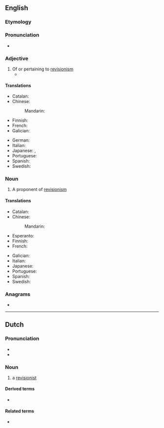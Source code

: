 ==English==

===Etymology===
{{suffix|en|revision|ist}}

===Pronunciation===
* {{IPA|en|/ɹɪˈvɪʒənɪst/}}

===Adjective===
{{en-adj}}

# Of or pertaining to [[revisionism]]
#* {{quote-journal|en|author=Oliver Brown|title=Oscar Pistorius jailed for five years – sport afforded no protection against his tragic fallibilities: Bladerunner's punishment for killing Reeva Steenkamp is but a frippery when set against the burden that her bereft parents, June and Barry, must carry &#91;print version: No room for sentimentality in this tragedy, 13 September 2014, p.&nbsp;S22&#93;|url=http://www.telegraph.co.uk/news/worldnews/oscar-pistorius/11089621/Oscar-Pistorius-jailed-for-five-years-sport-afforded-no-protection-against-his-tragic-fallibilities.html|work={{w|The Daily Telegraph}} (Sport)|date=21 October 2014|passage=[I]n the 575 days since [[w:Oscar Pistorius|[Oscar] Pistorius]] shot dead his girlfriend {{w|Reeva Steenkamp}}, there has been an unseemly scramble to construct '''revisionist''' histories, to identify evidence beneath that placid exterior of a pugnacious, hair-trigger personality.}}

====Translations====
{{trans-top|of or pertaining to revisionism}}
* Catalan: {{t|ca|revisionista}}
* Chinese:
*: Mandarin: {{t-needed|cmn}}
* Finnish: {{t+|fi|revisionistinen}}
* French: {{t+|fr|révisionniste|m|f}}
* Galician: {{t|gl|revisionista}}
{{trans-mid}}
* German: {{t-needed|de}}
* Italian: {{t+|it|revisionista}}
* Japanese: {{t|ja|歴史修正主義者|tr=rekishi shūsei shugi sha}}, {{t|ja|リビジョニスト|tr=ribijonisuto}}
* Portuguese: {{t|pt|revisionista}}
* Spanish: {{t|es|revisionista}}
* Swedish: {{t+|sv|revisionistisk}}
{{trans-bottom}}

===Noun===
{{en-noun}}

# A proponent of [[revisionism]]

====Translations====
{{trans-top|proponent of revisionism}}
* Catalan: {{t|ca|revisionista|m|f}}
* Chinese:
*: Mandarin: {{t-needed|cmn}}
* Esperanto: {{t-needed|eo}}
* Finnish: {{t+|fi|revisionisti}}
* French: {{t+|fr|révisionniste|m|f}}
{{trans-mid}}
* Galician: {{t|gl|revisionista|m|f}}
* Italian: {{t+|it|revisionista}}
* Japanese: {{t-needed|ja}}
* Portuguese: {{t|pt|revisionista|m|f}}
* Spanish: {{t|es|revisionista|m|f}}
* Swedish: {{t+|sv|revisionist}}
{{trans-bottom}}

===Anagrams===
* {{anagrams|en|a=eiiinorsstv|versionitis}}

----

==Dutch==

===Pronunciation===
* {{audio|nl|Nl-revisionist.ogg|Audio}}
* {{rhymes|nl|ɪst}}

===Noun===
{{nl-noun|m|g2=f|-en|revisionistje}}

# a [[#English|revisionist]]

====Derived terms====
* {{l|nl|revisionistisch}}

====Related terms====
* {{l|nl|revisionisme}}